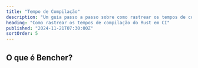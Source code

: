 ```yaml
---
title: "Tempo de Compilação"
description: "Um guia passo a passo sobre como rastrear os tempos de compilação do Rust em CI"
heading: "Como rastrear os tempos de compilação do Rust em CI"
published: "2024-11-21T07:30:00Z"
sortOrder: 5
---
```



<Intro
  lang="Rust"
/>

## O que é Bencher?

<BencherIntro />

<Steps
  lang="Rust"
  flagUrl="/pt/docs/explanation/adapters/#%EF%B8%8F-build-time"
  adapterUrl="/pt/docs/explanation/adapters/#-json"
/>

<BuildTimeInner>
  <CargoBuild />
</BuildTimeInner>

<br />

<CallToAction />